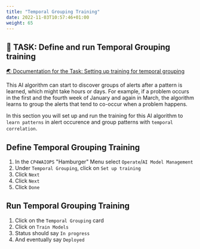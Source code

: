 ```yaml
---
title: "Temporal Grouping Training"
date: 2022-11-03T10:57:46+01:00
weight: 65
---
```




## 🚀 TASK: Define and run Temporal Grouping training
<a href="https://www.ibm.com/docs/en/cloud-paks/cloud-pak-watson-aiops/3.6.0?topic=algorithms-temporal-grouping" target="_blank" >🌏 Documentation for the Task: Setting up training for temporal grouping</a>



This AI algorithm can start to discover groups of alerts after a pattern is learned, which might take hours or days. For example, if a problem occurs in the first and the fourth week of January and again in March, the algorithm learns to group the alerts that tend to co-occur when a problem happens.

In this section you will set up and run the training for this AI algorithm to `learn patterns` in alert occurence and group patterns with `temporal correlation`.


<Accordion>
<AccordionItem title="💡 Need Help?">




## Define Temporal Grouping Training


1. In the `CP4WAIOPS` "Hamburger" Menu select `Operate`/`AI Model Management`
1. Under `Temporal Grouping`, click on `Set up training`
1. Click `Next`
1. Click `Next`
1. Click `Done`



## Run Temporal Grouping Training
1. Click on the `Temporal Grouping` card
1. Click on `Train Models`
1. Status should say `In progress`
1. And eventually say `Deployed`

</AccordionItem>
</Accordion>

